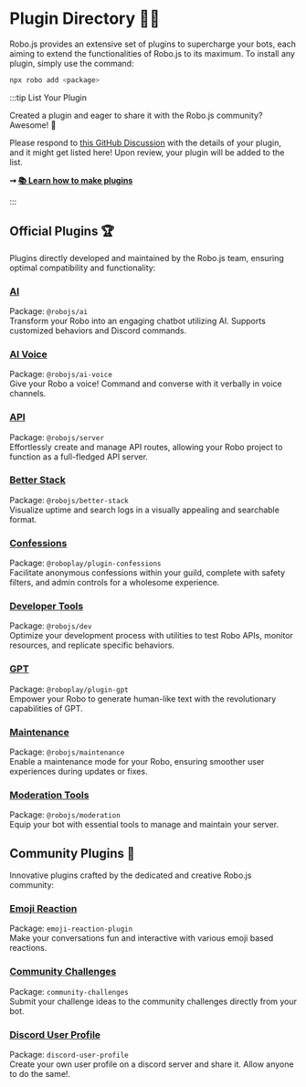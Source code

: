 
# Plugin Directory 🤖🔌

Robo.js provides an extensive set of plugins to supercharge your bots, each aiming to extend the functionalities of Robo.js to its maximum. To install any plugin, simply use the command:

```bash
npx robo add <package>
```

:::tip List Your Plugin

Created a plugin and eager to share it with the Robo.js community? Awesome! 🌟

Please respond to [this GitHub Discussion](https://github.com/Wave-Play/robo.js/discussions/48) with the details of your plugin, and it might get listed here! Upon review, your plugin will be added to the list.

**➞ [📚 Learn how to make plugins](/docs/advanced/plugins#creating-plugins)**

:::

## Official Plugins 🏆

Plugins directly developed and maintained by the Robo.js team, ensuring optimal compatibility and functionality:

### [AI](https://github.com/Wave-Play/robo.js/tree/main/packages/plugin-ai)

Package: `@robojs/ai`  
Transform your Robo into an engaging chatbot utilizing AI. Supports customized behaviors and Discord commands.

### [AI Voice](https://github.com/Wave-Play/robo.js/tree/main/packages/plugin-ai-voice)

Package: `@robojs/ai-voice`  
Give your Robo a voice! Command and converse with it verbally in voice channels.

### [API](https://github.com/Wave-Play/robo.js/tree/main/packages/plugin-api)

Package: `@robojs/server`  
Effortlessly create and manage API routes, allowing your Robo project to function as a full-fledged API server.

### [Better Stack](https://github.com/Wave-Play/robo.js/tree/main/packages/plugin-better-stack)

Package: `@robojs/better-stack`  
Visualize uptime and search logs in a visually appealing and searchable format.

### [Confessions](https://github.com/Wave-Play/robo.js/tree/main/packages/plugin-confessions)

Package: `@roboplay/plugin-confessions`  
Facilitate anonymous confessions within your guild, complete with safety filters, and admin controls for a wholesome experience.

### [Developer Tools](https://github.com/Wave-Play/robo.js/tree/main/packages/plugin-devtools)

Package: `@robojs/dev`  
Optimize your development process with utilities to test Robo APIs, monitor resources, and replicate specific behaviors.

### [GPT](https://github.com/Wave-Play/robo.js/tree/main/packages/plugin-gpt)

Package: `@roboplay/plugin-gpt`  
Empower your Robo to generate human-like text with the revolutionary capabilities of GPT.

### [Maintenance](https://github.com/Wave-Play/robo.js/tree/main/packages/plugin-maintenance)

Package: `@robojs/maintenance`  
Enable a maintenance mode for your Robo, ensuring smoother user experiences during updates or fixes.

### [Moderation Tools](https://github.com/Wave-Play/robo.js/tree/main/packages/plugin-modtools)

Package: `@robojs/moderation`  
Equip your bot with essential tools to manage and maintain your server.

## Community Plugins 🎉

Innovative plugins crafted by the dedicated and creative Robo.js community:

### [Emoji Reaction](https://www.npmjs.com/package/emoji-reaction-plugin)

Package: `emoji-reaction-plugin`  
Make your conversations fun and interactive with various emoji based reactions.

### [Community Challenges](https://www.npmjs.com/package/community-challenges)

Package: `community-challenges`  
Submit your challenge ideas to the community challenges directly from your bot.

### [Discord User Profile](https://www.npmjs.com/package/discord-user-profile)

Package: `discord-user-profile`  
Create your own user profile on a discord server and share it. Allow anyone to do the same!.

<Footer />